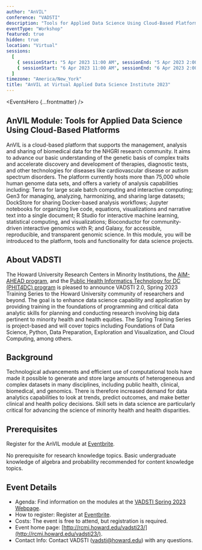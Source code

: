 ```yaml
---
author: "AnVIL"
conference: "VADSTI"
description: "Tools for Applied Data Science Using Cloud-Based Platforms"
eventType: "Workshop"
featured: true
hidden: true
location: "Virtual"
sessions:
  [
    { sessionStart: "5 Apr 2023 11:00 AM", sessionEnd: "5 Apr 2023 2:00 PM" },
    { sessionStart: "6 Apr 2023 11:00 AM", sessionEnd: "6 Apr 2023 2:00 PM" },
  ]
timezone: "America/New_York"
title: "AnVIL at Virtual Applied Data Science Institute 2023"
---
```


<EventsHero {...frontmatter} />

## AnVIL Module: Tools for Applied Data Science Using Cloud-Based Platforms

AnVIL is a cloud-based platform that supports the management, analysis and sharing of biomedical data for the NHGRI research community. It aims to advance our basic understanding of the genetic basis of complex traits and accelerate discovery and development of therapies, diagnostic tests, and other technologies for diseases like cardiovascular disease or autism spectrum disorders. The platform currently hosts more than 75,000 whole human genome data sets, and offers a variety of analysis capabilities including: Terra for large scale batch computing and interactive computing; Gen3 for managing, analyzing, harmonizing, and sharing large datasets; DockStore for sharing Docker-based analysis workflows; Jupyter notebooks for organizing live code, equations, visualizations and narrative text into a single document; R Studio for interactive machine learning, statistical computing, and visualizations; Bioconductor for community-driven interactive genomics with R; and Galaxy, for accessible, reproducible, and transparent genomic science. In this module, you will be introduced to the platform, tools and functionality for data science projects.

## About VADSTI

The Howard University Research Centers in Minority Institutions, the [AIM-AHEAD program](https://aim-ahead.net/home/about/what), and the [Public Health Informatics Technology for DC (PHIT4DC) program](https://www.phit4dc.com/) is pleased to announce VADSTI 2.0, Spring 2023 Training Series to the Howard University community of researchers and beyond. The goal is to enhance data science capability and application by providing training in the foundations of programming and critical data analytic skills for planning and conducting research involving big data pertinent to minority health and health equities. The Spring Training Series is project-based and will cover topics including Foundations of Data Science, Python, Data Preparation, Exploration and Visualization, and Cloud Computing, among others.

## Background

Technological advancements and efficient use of computational tools have made it possible to generate and store large amounts of heterogeneous and complex datasets in many disciplines, including public health, clinical, biomedical, and genomics. There is therefore increased demand for data analytics capabilities to look at trends, predict outcomes, and make better clinical and health policy decisions. Skill sets in data science are particularly critical for advancing the science of minority health and health disparities.

## Prerequisites

Register for the AnVIL module at [Eventbrite](https://www.eventbrite.com/e/virtual-applied-data-science-training-institute-vadsti-training-series-tickets-529370851467).

No prerequisite for research knowledge topics. Basic undergraduate knowledge of algebra and probability recommended for content knowledge topics.

## Event Details

- Agenda: Find information on the modules at the [VADSTI Spring 2023 Webpage](http://rcmi.howard.edu/vadsti23/).
- How to register: Register at [Eventbrite](https://www.eventbrite.com/e/virtual-applied-data-science-training-institute-vadsti-training-series-tickets-529370851467).
- Costs: The event is free to attend, but registration is required.
- Event home page: [http://rcmi.howard.edu/vadsti23/](http://rcmi.howard.edu/vadsti23/).
- Contact Info: Contact VADSTI ([vadsti@howard.edu](mailto:vadsti@howard.edu)) with any questions.
